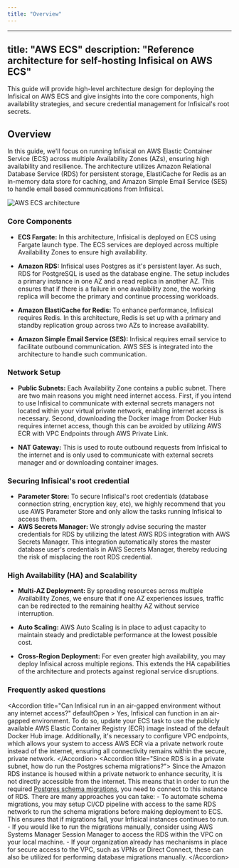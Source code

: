 ```yaml
---
title: "Overview"
---
```


---
title: "AWS ECS"
description: "Reference architecture for self-hosting Infisical on AWS ECS"
---

This guide will provide high-level architecture design for deploying the Infisical on AWS ECS and give insights into the core components, high availability strategies, and secure credential management for Infisical's root secrets. 

## Overview

In this guide, we'll focus on running Infisical on AWS Elastic Container Service (ECS) across multiple Availability Zones (AZs), ensuring high availability and resilience. 
The architecture utilizes Amazon Relational Database Service (RDS) for persistent storage, ElastiCache for Redis as an in-memory data store for caching, and Amazon Simple Email Service (SES) to handle email based communications from Infisical.


![AWS ECS architecture](/images/self-hosting/reference-architectures/Infisical-AWS-ECS-architecture.jpeg)

### Core Components

- **ECS Fargate:** In this architecture, Infisical is deployed on ECS using Fargate launch type. The ECS services are deployed across multiple Availability Zones to ensure high availability.

- **Amazon RDS:** Infisical uses Postgres as it's persistent layer. As such, RDS for PostgreSQL is used as the database engine. The setup includes a primary instance in one AZ and a read replica in another AZ. 
This ensures that if there is a failure in one availability zone, the working replica will become the primary and continue  processing workloads.

- **Amazon ElastiCache for Redis:** To enhance performance, Infisical requires Redis. In this architecture, Redis is set up with a primary and standby replication group across two AZs to increase availability.

- **Amazon Simple Email Service (SES):** Infisical requires email service to facilitate outbound communication. AWS SES is integrated into the architecture to handle such communication.

### Network Setup

- **Public Subnets:** Each Availability Zone contains a public subnet. There are two main reasons you might need internet access. First, if you intend to use Infisical to communicate with external secrets managers not located within your virtual private network, enabling internet access is necessary. Second, downloading the Docker image from Docker Hub requires internet access, though this can be avoided by utilizing AWS ECR with VPC Endpoints through AWS Private Link.

- **NAT Gateway:** This is used to route outbound requests from Infisical to the internet and is only used to communicate with external secrets manager and or downloading container images.

### Securing Infisical's root credential

- **Parameter Store:** To secure Infisical's root credentials (database connection string, encryption key, etc), we highly recommend that you use AWS Parameter Store and only allow the tasks running Infisical to access them.
- **AWS Secrets Manager:** We strongly advise securing the master credentials for RDS by utilizing the latest AWS RDS integration with AWS Secrets Manager. This integration automatically stores the master database user's credentials in AWS Secrets Manager, thereby reducing the risk of misplacing the root RDS credential.

### High Availability (HA) and Scalability

- **Multi-AZ Deployment:** By spreading resources across multiple Availability Zones, we ensure that if one AZ experiences issues, traffic can be redirected to the remaining healthy AZ without service interruption.

- **Auto Scaling:** AWS Auto Scaling is in place to adjust capacity to maintain steady and predictable performance at the lowest possible cost.

- **Cross-Region Deployment:** For even greater high availability, you may deploy Infisical across multiple regions. This extends the HA capabilities of the architecture and protects against regional service disruptions.


### Frequently asked questions
&lt;Accordion title="Can Infisical run in an air-gapped environment without any internet access?" defaultOpen &gt;
    Yes, Infisical can function in an air-gapped environment. To do so, update your ECS task to use the publicly available AWS Elastic Container Registry (ECR) image instead of the default Docker Hub image. Additionally, it's necessary to configure VPC endpoints, which allows your system to access AWS ECR via a private network route instead of the internet, ensuring all connectivity remains within the secure, private network.
&lt;/Accordion&gt;
&lt;Accordion title="Since RDS is in a private subnet, how do run the Postgres schema migrations?"&gt;
    Since the Amazon RDS instance is housed within a private network to enhance security, it is not directly accessible from the internet. This means that in order to run the required [Postgres schema migrations](/self-hosting/configuration/schema-migrations), you need to connect to this instance of RDS. There are many approaches you can take: 
    - To automate schema migrations, you may setup CI/CD pipeline with access to the same RDS network to run the schema migrations before making deployment to ECS. This ensures that if migrations fail, your Infisical instances continues to run. 
    - If you would like to run the migrations manually, consider using AWS Systems Manager Session Manager to access the RDS within the VPC on your local machine. 
    - If your organization already has mechanisms in place for secure access to the VPC, such as VPNs or Direct Connect, these can also be utilized for performing database migrations manually.
&lt;/Accordion&gt;
